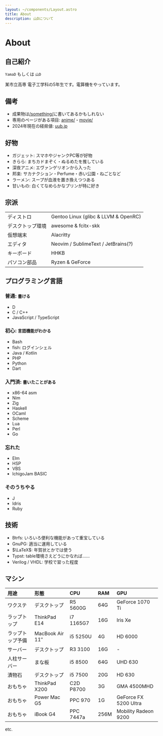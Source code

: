 ```yaml
---
layout: ~/components/Layout.astro
title: About
description: 山Dについて
---
```



# About

## 自己紹介

`YamaD` もしくは `山D`

某市立高専 電子工学科の5年生です。電算機をやっています。

<YO client:idle />

## 備考

- 成果物は[/something/](/something/)に書いてあるかもしれない
- 専用のページがある項目: [anime/](anime/)・[movie/](movie/)
- 2024年現在の経県値: [uub.jp](https://uub.jp/j.cgi/zIztzFiqcaszhsIztIeTtzIYiwfszsztv/)

## 好物

- ガジェット: スマホやジャンクPC等が好物
- きらら: まちカドまぞく・ぬるめたを推している
- 深夜アニメ: エヴァンゲリオンから入った
- 邦楽: サカナクション・Perfume・赤い公園・ねごとなど
- ラーメン: スープが血液を置き換えつつある
- 甘いもの: 白くてなめらかなプリンが特に好き

## 宗派

|                   |                                      |
|:----------------- |:------------------------------------ |
| ディストロ        | Gentoo Linux (glibc & LLVM & OpenRC) |
| デスクトップ環境  | awesome & fcitx-skk                  |
| 仮想端末          | Alacritty                            |
| エディタ          | Neovim / SublimeText / JetBrains(?)  |
| キーボード        | HHKB                                 |
| パソコン部品      | Ryzen & GeForce                      |

## プログラミング言語

### 普通: <small>書ける</small>

- D
- C / C++
- JavaScript / TypeScript

### 初心: <small>言語機能がわかる</small>

- Bash
- fish: ログインシェル
- Java / Kotlin
- PHP
- Python
- Dart

### 入門済: <small>書いたことがある</small>

- x86-64 asm
- Nim
- Zig
- Haskell
- OCaml
- Scheme
- Lua
- Perl
- Go

### 忘れた

- Elm
- HSP
- VBS
- IchigoJam BASIC

### そのうちやる

- J
- Idris
- Ruby

## 技術

- Btrfs: いろいろ便利な機能があって重宝している
- GnuPG: 適当に運用している
- $\LaTeX$: 年賀状とかでは使う
- Typst: table環境さえどうにかなれば……
- Verilog / VHDL: 学校で習った程度

## マシン

| 用途             | 形態                  | CPU       | RAM  | GPU                   |
|:---------------- |:--------------------- |:--------- |:---- |:--------------------- |
| ワクステ         | デスクトップ          | R5 5600G  | 64G  | GeForce 1070 Ti       |
| ラップトップ     | ThinkPad E14          | i7 1165G7 | 16G  | Iris Xe               |
| ラップトップ予備 | MacBook Air 11&Prime; | i5 5250U  | 4G   | HD 6000               |
| サーバー         | デスクトップ          | R3 3100   | 16G  | -                     |
| 人柱サーバー     | まな板                | i5 8500   | 64G  | UHD 630               |
| 漬物石           | デスクトップ          | i5 7500   | 20G  | HD 630                |
| おもちゃ         | ThinkPad X200         | C2D P8700 | 3G   | GMA 4500MHD           |
| おもちゃ         | Power Mac G5          | PPC 970   | 1G   | GeForce FX 5200 Ultra |
| おもちゃ         | iBook G4              | PPC 7447a | 256M | Mobility Radeon 9200  |
etc.

